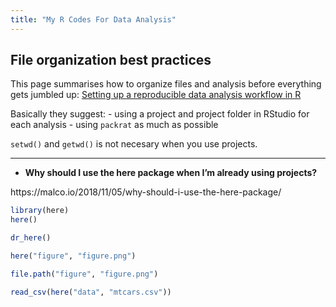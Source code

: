```yaml
---
title: "My R Codes For Data Analysis"
---
```



## File organization best practices

This page summarises how to organize files and analysis before everything gets jumbled up:
[Setting up a reproducible data analysis workflow in R](https://andrewbtran.github.io/NICAR/2018/workflow/docs/01-workflow_intro.html)

Basically they suggest:
- using a project and project folder in RStudio for each analysis
- using `packrat` as much as possible

`setwd()` and `getwd()` is not necesary when you use projects.



---

- **Why should I use the here package when I'm already using projects?**

https://malco.io/2018/11/05/why-should-i-use-the-here-package/


```r
library(here)
here()
```

```r
dr_here()
```

```r
here("figure", "figure.png")
```

```r
file.path("figure", "figure.png")
```

```r
read_csv(here("data", "mtcars.csv"))
```

